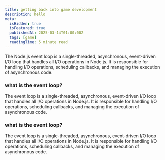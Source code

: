 ```yaml
---
title: getting back into game development
description: hello
meta:
  isHidden: true
  isFeatured: true
  publishedAt: 2025-03-14T01:00:00Z
  tags: [game]
  readingTime: 5 minute read
---
```


The Node.js event loop is a single-threaded, asynchronous, event-driven I/O loop that handles all I/O operations in Node.js. It is responsible for handling I/O operations, scheduling callbacks, and managing the execution of asynchronous code.

### what is the event loop?

The event loop is a single-threaded, asynchronous, event-driven I/O loop that handles all I/O operations in Node.js. It is responsible for handling I/O operations, scheduling callbacks, and managing the execution of asynchronous code.

### what is the event loop?

The event loop is a single-threaded, asynchronous, event-driven I/O loop that handles all I/O operations in Node.js. It is responsible for handling I/O operations, scheduling callbacks, and managing the execution of asynchronous code.
